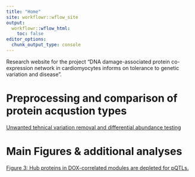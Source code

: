 ```yaml
---
title: "Home"
site: workflowr::wflow_site
output:
  workflowr::wflow_html:
    toc: false
editor_options:
  chunk_output_type: console
---
```

Research website for the project "DNA damage-associated protein co-expression network in cardiomyocytes informs on tolerance to genetic variation and disease". 



# Preprocessing and comparison of protein acqustion types 
[Unwanted tehnical variation removal and differential abundance testing  ](https://omar-johnson.github.io/DNA_damage_DOX/DOX_prot_DAP_tests_ruv.html)



# Main Figures & additional analyses
[Figure 3: Hub proteins in DOX-correlated modules are depleted for pQTLs. ](https://omar-johnson.github.io/DNA_damage_DOX/DOX_prot_pQTL_Fig3.html)